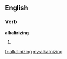 ==English==
===Verb===
'''alkalinizing'''
# {{present participle of|[[alkalinize]]}}

[[fr:alkalinizing]]
[[my:alkalinizing]]